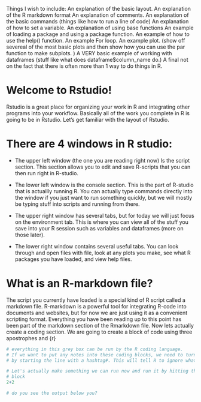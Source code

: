 Things I wish to include: 
An explanation of the basic layout. 
An explanation of the R markdown format
An explanation of comments.
An explanation of the basic commands (things like how to run a line of code)
An explanation of how to set a variable. 
An explanation of using base functions
An example of loading a package and using a package function. 
An example of how to use the help() function. 
An example For loop. 
An example plot. (show off severeal of the most basic plots and then show how you can use the 
par function to make subplots. )
A VERY basic example of working with dataframes (stuff like what does dataframe$column_name do.)
A final not on the fact that there is often more than 1 way to do things in R. 

# Welcome to Rstudio! 
Rstudio is a great place for organizing your work in R and integrating other programs into your workflow. Basically all of the work you complete in R is going to be in Rstudio. Let's get familiar with the layout of Rstudio.

# There are 4 windows in R studio: 
- The upper left window (the one you are reading right now) Is the script section. This section allows you to edit and save R-scripts that you can then run right in R-studio. 

- The lower left window is the console section. This is the part of R-studio that is actuallly running R. You can actually type commands directly into the window if you just want to run something quickly, but we will mostly be typing stuff into scripts and running from there.  

- The upper right window has several tabs, but for today we will just focus on the environment tab. This is where you can view all of the stuff you save into your R session such as variables and dataframes (more on those later).

- The lower right window contains several useful tabs. You can look through and open files with file, look at any plots you make, see what R packages you have loaded, and view help files. 

# What is an R-markdown file?
The script you currently have loaded is a special kind of R script called a markdown file. R-markdown is a powerful tool for integrating R-code into documents and websites, but for now we are just using it as a convenient scripting format. 
Everything you have been reading up to this point has been part of the markdown section of the Rmarkdown file. Now lets actually create a coding section. We are going to create a block of code using three apostrophes and {r}
```r
# everything in this grey box can be run by the R coding language. 
# If we want to put any notes into these coding blocks, we need to turn them into comments 
# by starting the line with a hashtag#. This will tell R to ignore whatever else is in the line. 

# Let's actually make something we can run now and run it by hitting the green arrow at the top of the 
# block
2+2

# do you see the output below you? 
```













